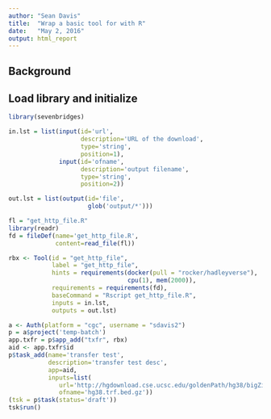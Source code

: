 ```yaml
---
author: "Sean Davis"
title:  "Wrap a basic tool for with R"
date:   "May 2, 2016"
output: html_report
---
```


## Background

## Load library and initialize

```r
library(sevenbridges)
```

```r
in.lst = list(input(id='url',
                    description='URL of the download',
                    type='string',
                    position=1),
              input(id='ofname',
                    description='output filename',
                    type='string',
                    position=2))

out.lst = list(output(id='file',
                      glob('output/*')))
```

```r
fl = "get_http_file.R"
library(readr)
fd = fileDef(name='get_http_file.R',
             content=read_file(fl))

rbx <- Tool(id = "get_http_file", 
            label = "get_http_file",
            hints = requirements(docker(pull = "rocker/hadleyverse"), 
                                 cpu(1), mem(2000)),
            requirements = requirements(fd),
            baseCommand = "Rscript get_http_file.R",
            inputs = in.lst,
            outputs = out.lst)
```

```r
a <- Auth(platform = "cgc", username = "sdavis2")
p = a$project('temp-batch')
app.txfr = p$app_add("txfr", rbx)
aid <- app.txfr$id
p$task_add(name='transfer test',
           description='transfer test desc',
           app=aid,
           inputs=list(
              url='http://hgdownload.cse.ucsc.edu/goldenPath/hg38/bigZips/hg38.trf.bed.gz',
              ofname='hg38.trf.bed.gz'))
(tsk = p$task(status='draft'))
tsk$run()

```
